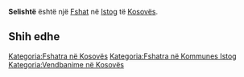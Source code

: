 {{Fshat në Kosovës
 | Emri                = Selishtë
| sqi_N_name = Selishtë
| sqi_N_FULL_NAME_RO = Selishtë
| sqi_N_FULL_NAME_ND_RO = Selishte
| sqi_N_SORT_NAME_RG = SELISHTE
| sqi_N_FULL_NAME_RG = Selishtë
| sqi_N_FULL_NAME_ND_RG = Selishte
| srp_N_name = Selište
| srp_N_FULL_NAME_RO = Selište
| srp_N_FULL_NAME_ND_RO = Seliste
| srp_N_SORT_NAME_RG = SELISTE
| srp_N_FULL_NAME_RG = Selište
| srp_N_FULL_NAME_ND_RG = Seliste
| srp_NS_name = Селиште
| srp_NS_FULL_NAME_RO = Селиште
| srp_NS_FULL_NAME_ND_RO = Селиште
| srp_NS_SORT_NAME_RG = СЕЛИШТЕ
| srp_NS_FULL_NAME_RG = Селиште
| srp_NS_FULL_NAME_ND_RG = Селиште
| srp_V_name = Selište Mahala
| srp_V_FULL_NAME_RO = Selište Mahala
| srp_V_FULL_NAME_ND_RO = Seliste Mahala
| srp_V_SORT_NAME_RG = SELISTEMAHALA
| srp_V_FULL_NAME_RG = Selište Mahala
| srp_V_FULL_NAME_ND_RG = Seliste Mahala

 | Emri (Rasa dhanore) = 
 | Figura              = 
 | Shteti              = Kosovo
 | Komuna              = Istog
 | Kodi postar         = 
 | Sipërfaqja          = 

 | Popullsia           = 

 | Regj. i popullsisë  = 
 | Dend. e popullsisë  = 
 | Faqja zyrtare       = 
 <!--- Koordinatat ----> 
 | Gjerësia            = 42.340278
 | Gjatësia            = 21.492778
 | Lartësia            = 
}}
'''Selishtë''' është një [[Fshat]] në [[Istog]] të [[Kosovës]].

<!-- == Gjeografia == -->
<!-- == Historia == -->
<!-- == Demografia == -->
== Shih edhe ==
{{Komuna Istog}}
{{Kosovo-Administrata-Cung}}

[[Kategoria:Fshatra në Kosovës]]
[[Kategoria:Fshatra në Kommunes Istog]]
[[Kategoria:Vendbanime në Kosovës]]